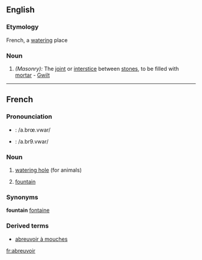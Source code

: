 ==English==

===Etymology===
French, a [[watering]] place
===Noun===
#''(Masonry):'' The [[joint]] or [[interstice]] between [[stones]], to be filled with [[mortar]] - [[Gwilt]]

----
==French==

===Pronounciation===
* {{IPA}} : /a.brœ.vwar/
* {{SAMPA}} : /a.br9.vwar/

===Noun===
# [[watering hole]] (for animals)
# {{cattag|Quebec}} [[fountain]]

===Synonyms===
'''fountain'''
[[fontaine]]

===Derived terms===
* [[abreuvoir à mouches]]

[[fr:abreuvoir]]